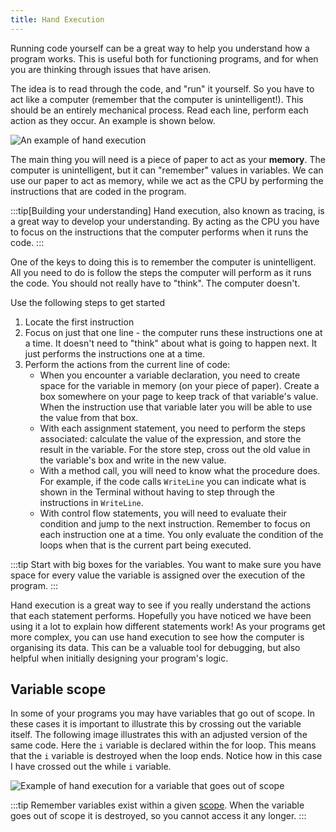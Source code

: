 ```yaml
---
title: Hand Execution
---
```


<div class="not-content">
  <YouTube id="xtxxKzOQFrs" params="fs=1&modestbranding=1&rel=0"/>
</div>

Running code yourself can be a great way to help you understand how a program works. This is useful both for functioning programs, and for when you are thinking through issues that have arisen.

The idea is to read through the code, and "run" it yourself. So you have to act like a computer (remember that the computer is unintelligent!). This should be an entirely mechanical process. Read each line, perform each action as they occur. An example is shown below.

![An example of hand execution](./images/hand-execution.png)

The main thing you will need is a piece of paper to act as your **memory**. The computer is unintelligent, but it can "remember" values in variables. We can use our paper to act as memory, while we act as the CPU by performing the instructions that are coded in the program.

:::tip[Building your understanding]
Hand execution, also known as tracing, is a great way to develop your understanding. By acting as the CPU you have to focus on the instructions that the computer performs when it runs the code.
:::

One of the keys to doing this is to remember the computer is unintelligent. All you need to do is follow the steps the computer will perform as it runs the code. You should not really have to "think". The computer doesn't.

Use the following steps to get started

1. Locate the first instruction
2. Focus on just that one line - the computer runs these instructions one at a time. It doesn't need to "think" about what is going to happen next. It just performs the instructions one at a time.
3. Perform the actions from the current line of code:
    - When you encounter a variable declaration, you need to create space for the variable in memory (on your piece of paper). Create a box somewhere on your page to keep track of that variable's value. When the instruction use that variable later you will be able to use the value from that box.
    - With each assignment statement, you need to perform the steps associated: calculate the value of the expression, and store the result in the variable. For the store step, cross out the old value in the variable's box and write in the new value.
    - With a method call, you will need to know what the procedure does. For example, if the code calls `WriteLine` you can indicate what is shown in the Terminal without having to step through the instructions in `WriteLine`.
    - With control flow statements, you will need to evaluate their condition and jump to the next instruction. Remember to focus on each instruction one at a time. You only evaluate the condition of the loops when that is the current part being executed.

:::tip
Start with big boxes for the variables.
You want to make sure you have space for every value the variable is assigned over the execution of the program.
:::

Hand execution is a great way to see if you really understand the actions that each statement performs. Hopefully you have noticed we have been using it a lot to explain how different statements work! As your programs get more complex, you can use hand execution to see how the computer is organising its data. This can be a valuable tool for debugging, but also helpful when initially designing your program's logic.

## Variable scope

In some of your programs you may have variables that go out of scope. In these cases it is important to illustrate this by crossing out the variable itself. The following image illustrates this with an adjusted version of the same code. Here the `i` variable is declared within the for loop. This means that the `i` variable is destroyed when the loop ends. Notice how in this case I have crossed out the while `i` variable.

![Example of hand execution for a variable that goes out of scope](./images/hand-execution-scope.png)

:::tip
Remember variables exist within a given [scope](/book/part-1-instructions/3-control-flow/2-trailside/02-1-scope). When the variable goes out of scope it is destroyed, so you cannot access it any longer.
:::
